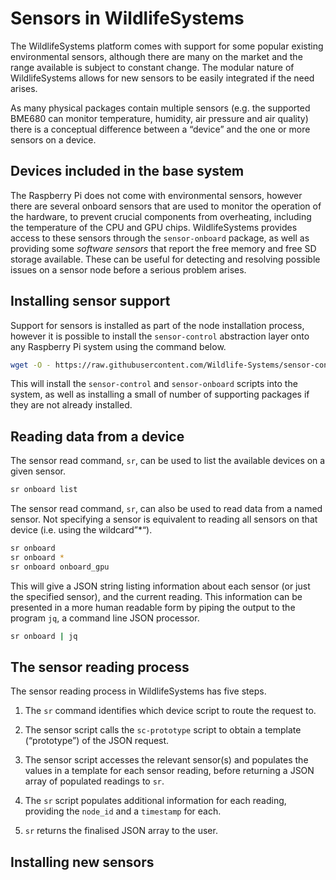 # Sensors in WildlifeSystems

The WildlifeSystems platform comes with support for some popular existing environmental sensors, although there are many on the market and the range available is subject to constant change. The modular nature of WildlifeSystems allows for new sensors to be easily integrated if the need arises.

As many physical packages contain multiple sensors (e.g. the supported BME680 can monitor temperature, humidity, air pressure and air quality) there is a conceptual difference between a "device" and the one or more sensors on a device.


## Devices included in the base system

The Raspberry Pi does not come with environmental sensors, however there are several onboard sensors that are used to monitor the operation of the hardware, to prevent crucial components from overheating, including the temperature of the CPU and GPU chips. WildlifeSystems provides access to these sensors through the `sensor-onboard` package, as well as providing some _software sensors_ that report the free memory and free SD storage available. These can be useful for detecting and resolving possible issues on a sensor node before a serious problem arises.

## Installing sensor support

Support for sensors is installed as part of the node installation process, however it is possible to install the `sensor-control` abstraction layer onto any Raspberry Pi system using the command below.

````bash
wget -O - https://raw.githubusercontent.com/Wildlife-Systems/sensor-control/main/install | sudo bash
````

This will install the `sensor-control` and `sensor-onboard` scripts into the system, as well as installing a small of number of supporting packages if they are not already installed.

## Reading data from a device

The sensor read command, `sr`, can be used to list the available devices on a given sensor.

````bash
sr onboard list
````

The sensor read command, `sr`, can also be used to read data from a named sensor. Not specifying a sensor is equivalent to reading all sensors on that device (i.e. using the wildcard"*").

````bash
sr onboard
sr onboard *
sr onboard onboard_gpu
````

This will give a JSON string listing information about each sensor (or just the specified sensor), and the current reading. This information can be presented in a more human readable form by piping the output to the program `jq`, a command line JSON processor.

````bash
sr onboard | jq
````

## The sensor reading process

The sensor reading process in WildlifeSystems has five steps.

1. The `sr` command identifies which device script to route the request to.

2. The sensor script calls the `sc-prototype` script to obtain a template ("prototype") of the JSON request.

3. The sensor script accesses the relevant sensor(s) and populates the values in a template for each sensor reading, before returning a JSON array of populated readings to `sr`.

4. The `sr` script populates additional information for each reading, providing the `node_id` and a `timestamp` for each.

5. `sr` returns the finalised JSON array to the user.

## Installing new sensors

